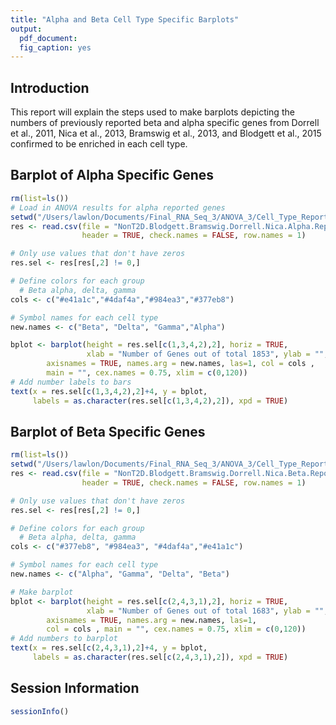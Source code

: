 ```yaml
---
title: "Alpha and Beta Cell Type Specific Barplots"
output: 
  pdf_document:
  fig_caption: yes
---
```


## Introduction

This report will explain the steps used to make barplots depicting the numbers of previously reported beta and alpha specific genes from Dorrell et al., 2011, Nica et al., 2013, Bramswig et al., 2013, and Blodgett et al., 2015 confirmed to be enriched in each cell type. 

## Barplot of Alpha Specific Genes
```r

rm(list=ls())
# Load in ANOVA results for alpha reported genes
setwd("/Users/lawlon/Documents/Final_RNA_Seq_3/ANOVA_3/Cell_Type_Reported/")
res <- read.csv(file = "NonT2D.Blodgett.Bramswig.Dorrell.Nica.Alpha.Reported.Genes.ANOVA.stats.csv", 
                header = TRUE, check.names = FALSE, row.names = 1)

# Only use values that don't have zeros
res.sel <- res[res[,2] != 0,]

# Define colors for each group
  # Beta alpha, delta, gamma
cols <- c("#e41a1c","#4daf4a","#984ea3","#377eb8")

# Symbol names for each cell type
new.names <- c("Beta", "Delta", "Gamma","Alpha")
```

```r
bplot <- barplot(height = res.sel[c(1,3,4,2),2], horiz = TRUE, 
                 xlab = "Number of Genes out of total 1853", ylab = "",
        axisnames = TRUE, names.arg = new.names, las=1, col = cols , 
        main = "", cex.names = 0.75, xlim = c(0,120))
# Add number labels to bars
text(x = res.sel[c(1,3,4,2),2]+4, y = bplot, 
     labels = as.character(res.sel[c(1,3,4,2),2]), xpd = TRUE)

```
\pagebreak

## Barplot of Beta Specific Genes
```r
rm(list=ls())
setwd("/Users/lawlon/Documents/Final_RNA_Seq_3/ANOVA_3/Cell_Type_Reported/")
res <- read.csv(file = "NonT2D.Blodgett.Bramswig.Dorrell.Nica.Beta.Reported.Genes.ANOVA.stats.csv", 
                header = TRUE, check.names = FALSE, row.names = 1)

# Only use values that don't have zeros
res.sel <- res[res[,2] != 0,]

# Define colors for each group
  # Beta alpha, delta, gamma
cols <- c("#377eb8", "#984ea3", "#4daf4a","#e41a1c")

# Symbol names for each cell type
new.names <- c("Alpha", "Gamma", "Delta", "Beta")
```

```r
# Make barplot
bplot <- barplot(height = res.sel[c(2,4,3,1),2], horiz = TRUE,
                 xlab = "Number of Genes out of total 1683", ylab = "",
        axisnames = TRUE, names.arg = new.names, las=1, 
        col = cols , main = "", cex.names = 0.75, xlim = c(0,120))
# Add numbers to barplot
text(x = res.sel[c(2,4,3,1),2]+4, y = bplot, 
     labels = as.character(res.sel[c(2,4,3,1),2]), xpd = TRUE)

```
\pagebreak

## Session Information
```r
sessionInfo()
```
